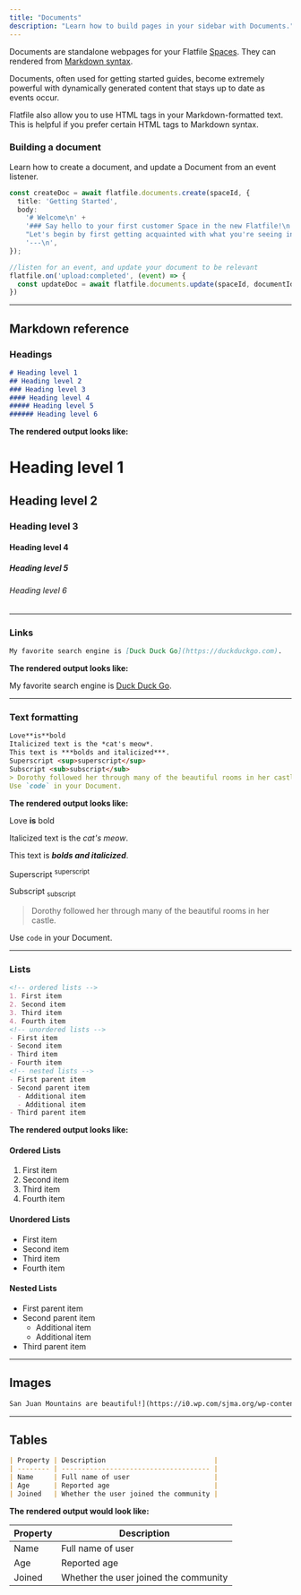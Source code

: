 ```yaml
---
title: "Documents"
description: "Learn how to build pages in your sidebar with Documents."
---
```


Documents are standalone webpages for your Flatfile <Tooltip tip="Learn more about Spaces">[Spaces](../concepts/spaces)</Tooltip>. They can rendered from [Markdown syntax](https://www.markdownguide.org/basic-syntax/). 

Documents, often used for getting started guides, become extremely powerful with dynamically generated content that stays up to date as events occur.

<Info>Flatfile also allow you to use HTML tags in your Markdown-formatted text. This is helpful if you prefer certain HTML tags to Markdown syntax.</Info>

### Building a document

Learn how to create a document, and update a Document from an event listener.

```ts
const createDoc = await flatfile.documents.create(spaceId, {
  title: 'Getting Started',
  body:
    '# Welcome\n' +
    '### Say hello to your first customer Space in the new Flatfile!\n' +
    "Let's begin by first getting acquainted with what you're seeing in your Space initially.\n" +
    '---\n',
});

//listen for an event, and update your document to be relevant
flatfile.on('upload:completed', (event) => {
  const updateDoc = await flatfile.documents.update(spaceId, documentId, {});
})
```

---

## Markdown reference

### Headings

```Markdown
# Heading level 1	
## Heading level 2	
### Heading level 3	
#### Heading level 4	
##### Heading level 5	
###### Heading level 6	
```

**The rendered output looks like:**

# Heading level 1	
## Heading level 2	
### Heading level 3	
#### Heading level 4	
##### Heading level 5	
###### Heading level 6	

---

### Links

```Markdown
My favorite search engine is [Duck Duck Go](https://duckduckgo.com).
```

**The rendered output looks like:**

My favorite search engine is [Duck Duck Go](https://duckduckgo.com).

---

### Text formatting

```Markdown
Love**is**bold
Italicized text is the *cat's meow*.
This text is ***bolds and italicized***.
Superscript <sup>superscript</sup>
Subscript <sub>subscript</sub>
> Dorothy followed her through many of the beautiful rooms in her castle.
Use `code` in your Document.
```

**The rendered output looks like:**

Love **is** bold

Italicized text is the *cat's meow*.

This text is ***bolds and italicized***.

Superscript <sup>superscript</sup>

Subscript <sub>subscript</sub>

> Dorothy followed her through many of the beautiful rooms in her castle.

Use `code` in your Document.

---

### Lists

```Markdown
<!-- ordered lists -->
1. First item
2. Second item
3. Third item
4. Fourth item
<!-- unordered lists -->
- First item
- Second item
- Third item
- Fourth item
<!-- nested lists -->
- First parent item
- Second parent item
  - Additional item
  - Additional item
- Third parent item

```

**The rendered output looks like:**

#### Ordered Lists

1. First item
2. Second item
3. Third item
4. Fourth item

#### Unordered Lists

- First item
- Second item
- Third item
- Fourth item

#### Nested Lists

- First parent item
- Second parent item
  - Additional item
  - Additional item
- Third parent item

---

## Images

```Markdown
San Juan Mountains are beautiful!](https://i0.wp.com/sjma.org/wp-content/uploads/2018/04/Ice-Lakes-BG.jpg "San Juan Mountains")
```

---
## Tables

```Markdown
| Property | Description                           |
| -------- | ------------------------------------- |
| Name     | Full name of user                     |
| Age      | Reported age                          |
| Joined   | Whether the user joined the community |
```

**The rendered output would look like:**

| Property | Description                           |
| -------- | ------------------------------------- |
| Name     | Full name of user                     |
| Age      | Reported age                          |
| Joined   | Whether the user joined the community |
